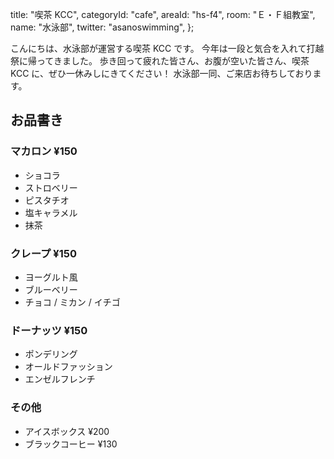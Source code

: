 
  title: "喫茶 KCC",
  categoryId: "cafe",
  areaId: "hs-f4",
  room: "Ｅ・Ｆ組教室",
  name: "水泳部",
  twitter: "asanoswimming",
};

こんにちは、水泳部が運営する喫茶 KCC です。
今年は一段と気合を入れて打越祭に帰ってきました。
歩き回って疲れた皆さん、お腹が空いた皆さん、喫茶 KCC に、ぜひ一休みしにきてください！
水泳部一同、ご来店お待ちしております。

## お品書き

### マカロン ¥150

- ショコラ
- ストロベリー
- ピスタチオ
- 塩キャラメル
- 抹茶

### クレープ ¥150

- ヨーグルト風
- ブルーベリー
- チョコ / ミカン / イチゴ

### ドーナッツ ¥150

- ポンデリング
- オールドファッション
- エンゼルフレンチ

### その他

- アイスボックス ¥200
- ブラックコーヒー ¥130

<CommonCafeMenu />
